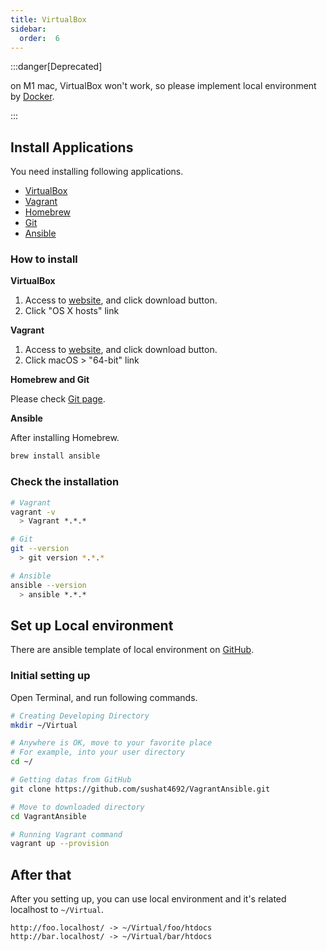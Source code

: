 ```yaml
---
title: VirtualBox
sidebar:
  order:  6
---
```


:::danger[Deprecated]

on M1 mac, VirtualBox won't work, so please implement local environment by [Docker](/docs/env/docker).

:::

## Install Applications

You need installing following applications.

- [VirtualBox](https://www.virtualbox.org/)
- [Vagrant](https://www.vagrantup.com/)
- [Homebrew](https://brew.sh/)
- [Git](https://git-scm.com/)
- [Ansible](https://www.ansible.com/)

### How to install

**VirtualBox**

1. Access to [website](https://www.virtualbox.org/), and click download button.
2. Click "OS X hosts" link

**Vagrant**

1. Access to [website](https://www.vagrantup.com/), and click download button.
2. Click macOS > "64-bit" link

**Homebrew and Git**

Please check [Git page](/docs/env/git).

**Ansible**

After installing Homebrew.

```bash
brew install ansible
```

### Check the installation

```bash
# Vagrant
vagrant -v
  > Vagrant *.*.*

# Git
git --version
  > git version *.*.*

# Ansible
ansible --version
  > ansible *.*.*
```

## Set up Local environment

There are ansible template of local environment on [GitHub](https://github.com/sushat4692/VagrantAnsible).

### Initial setting up

Open Terminal, and run following commands.

```bash
# Creating Developing Directory
mkdir ~/Virtual

# Anywhere is OK, move to your favorite place
# For example, into your user directory
cd ~/

# Getting datas from GitHub
git clone https://github.com/sushat4692/VagrantAnsible.git

# Move to downloaded directory
cd VagrantAnsible

# Running Vagrant command
vagrant up --provision
```

## After that

After you setting up, you can use local environment and it's related localhost to `~/Virtual`.

```
http://foo.localhost/ -> ~/Virtual/foo/htdocs
http://bar.localhost/ -> ~/Virtual/bar/htdocs
```
